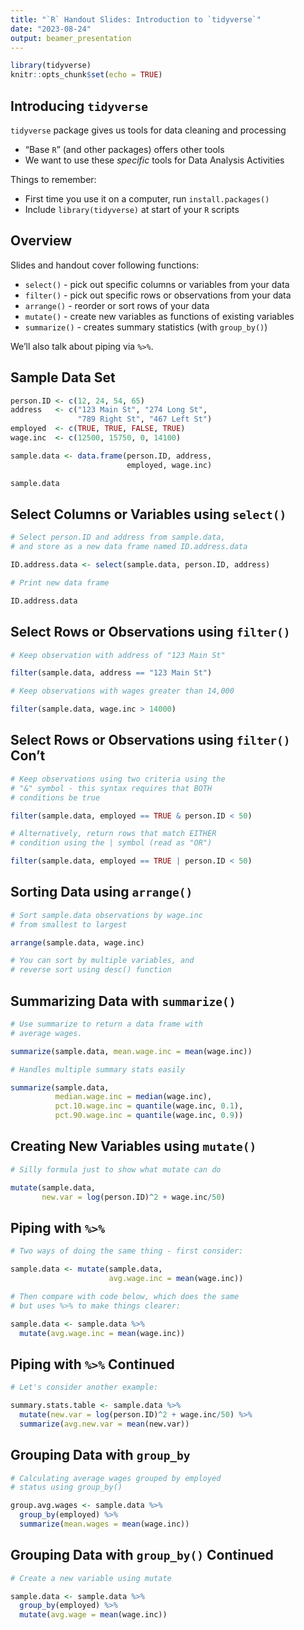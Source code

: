 ```yaml
---
title: "`R` Handout Slides: Introduction to `tidyverse`"
date: "2023-08-24"
output: beamer_presentation
---
```


```r
library(tidyverse)
knitr::opts_chunk$set(echo = TRUE)
```



## Introducing `tidyverse`

`tidyverse` package gives us tools for data cleaning and processing

  * "Base `R`" (and other packages) offers other tools 
  * We want to use these _specific_ tools for Data Analysis Activities

\bigskip 

Things to remember: 

  * First time you use it on a computer, run `install.packages()`
  * Include `library(tidyverse)` at start of your `R` scripts



## Overview

Slides and handout cover following functions: 

-   `select()` - pick out specific columns or variables from your data
-   `filter()` - pick out specific rows or observations from your data
-   `arrange()` - reorder or sort rows of your data
-   `mutate()` - create new variables as functions of existing variables
-   `summarize()` - creates summary statistics (with `group_by()`)

\medskip 

We'll also talk about piping via `%>%`.  



## Sample Data Set 

```r

person.ID <- c(12, 24, 54, 65)
address   <- c("123 Main St", "274 Long St", 
               "789 Right St", "467 Left St")
employed  <- c(TRUE, TRUE, FALSE, TRUE)
wage.inc  <- c(12500, 15750, 0, 14100)

sample.data <- data.frame(person.ID, address, 
                          employed, wage.inc)

sample.data

```



## Select Columns or Variables using `select()`

```r
# Select person.ID and address from sample.data, 
# and store as a new data frame named ID.address.data

ID.address.data <- select(sample.data, person.ID, address)

# Print new data frame 

ID.address.data

```



## Select Rows or Observations using `filter()`

```r
# Keep observation with address of "123 Main St"

filter(sample.data, address == "123 Main St")

# Keep observations with wages greater than 14,000

filter(sample.data, wage.inc > 14000)

```




## Select Rows or Observations using `filter()` Con't

```r

# Keep observations using two criteria using the 
# "&" symbol - this syntax requires that BOTH 
# conditions be true 

filter(sample.data, employed == TRUE & person.ID < 50)

# Alternatively, return rows that match EITHER 
# condition using the | symbol (read as "OR")

filter(sample.data, employed == TRUE | person.ID < 50)

```



## Sorting Data using `arrange()`

```r
# Sort sample.data observations by wage.inc 
# from smallest to largest

arrange(sample.data, wage.inc)

# You can sort by multiple variables, and 
# reverse sort using desc() function

```



## Summarizing Data with `summarize()`

```r
# Use summarize to return a data frame with 
# average wages. 

summarize(sample.data, mean.wage.inc = mean(wage.inc))

# Handles multiple summary stats easily

summarize(sample.data, 
          median.wage.inc = median(wage.inc), 
          pct.10.wage.inc = quantile(wage.inc, 0.1), 
          pct.90.wage.inc = quantile(wage.inc, 0.9))

```



## Creating New Variables using `mutate()`

```r

# Silly formula just to show what mutate can do

mutate(sample.data, 
       new.var = log(person.ID)^2 + wage.inc/50)

```



## Piping with `%>%`

```r
# Two ways of doing the same thing - first consider: 

sample.data <- mutate(sample.data, 
                      avg.wage.inc = mean(wage.inc))

# Then compare with code below, which does the same 
# but uses %>% to make things clearer: 

sample.data <- sample.data %>%
  mutate(avg.wage.inc = mean(wage.inc))

```



## Piping with `%>%` Continued

```r
# Let's consider another example:

summary.stats.table <- sample.data %>% 
  mutate(new.var = log(person.ID)^2 + wage.inc/50) %>% 
  summarize(avg.new.var = mean(new.var))

```



## Grouping Data with `group_by`

```r
# Calculating average wages grouped by employed 
# status using group_by()

group.avg.wages <- sample.data %>% 
  group_by(employed) %>% 
  summarize(mean.wages = mean(wage.inc))

```



## Grouping Data with `group_by()` Continued

```r
# Create a new variable using mutate

sample.data <- sample.data %>% 
  group_by(employed) %>% 
  mutate(avg.wage = mean(wage.inc))

```
